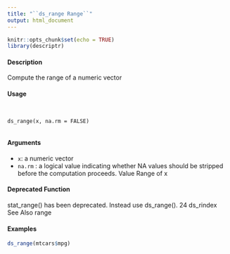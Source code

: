 ```yaml
---
title: "``ds_range Range``"
output: html_document
---
```


```r
knitr::opts_chunk$set(echo = TRUE)
library(descriptr)
```



#### Description 
 
Compute the range of a numeric vector

#### Usage 
<pre><code>

ds_range(x, na.rm = FALSE)

</code></pre>
#### Arguments 
 
* ``x``: a numeric vector
* ``na.rm`` : a logical value indicating whether NA values should be stripped before the computation proceeds.
Value
Range of x

#### Deprecated Function
stat_range() has been deprecated. Instead use ds_range().
24 ds_rindex
See Also
range

#### Examples 
```r

ds_range(mtcars$mpg)
```
